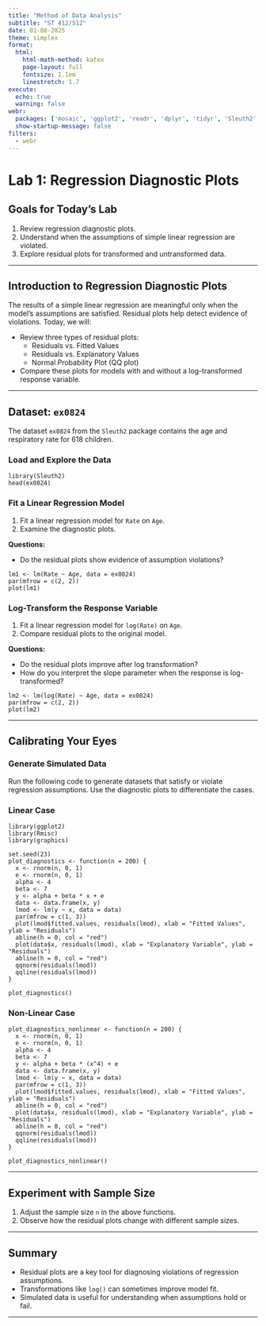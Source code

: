 ```yaml
---
title: "Method of Data Analysis"
subtitle: "ST 412/512"
date: 01-08-2025
theme: simplex
format: 
  html:
    html-math-method: katex
    page-layout: full
    fontsize: 1.1em
    linestretch: 1.7
execute: 
  echo: true
  warning: false
webr:
  packages: ['mosaic', 'ggplot2', 'readr', 'dplyr', 'tidyr', 'Sleuth2', 'Rmisc', 'graphics']
  show-startup-message: false
filters:
  - webr
---
```


# Lab 1: Regression Diagnostic Plots


## Goals for Today’s Lab

1. Review regression diagnostic plots.
2. Understand when the assumptions of simple linear regression are violated.
3. Explore residual plots for transformed and untransformed data.

---

## Introduction to Regression Diagnostic Plots

The results of a simple linear regression are meaningful only when the model's assumptions are satisfied. Residual plots help detect evidence of violations. Today, we will:

- Review three types of residual plots:
  - Residuals vs. Fitted Values
  - Residuals vs. Explanatory Values
  - Normal Probability Plot (QQ plot)
- Compare these plots for models with and without a log-transformed response variable.

---

## Dataset: `ex0824`

The dataset `ex0824` from the `Sleuth2` package contains the age and respiratory rate for 618 children.

### Load and Explore the Data

```webr-r
library(Sleuth2)
head(ex0824)
```

### Fit a Linear Regression Model

1. Fit a linear regression model for `Rate` on `Age`.
2. Examine the diagnostic plots.

**Questions:**

- Do the residual plots show evidence of assumption violations?

```webr-r
lm1 <- lm(Rate ~ Age, data = ex0824)
par(mfrow = c(2, 2))
plot(lm1)
```

### Log-Transform the Response Variable

1. Fit a linear regression model for `log(Rate)` on `Age`.
2. Compare residual plots to the original model.

**Questions:**

- Do the residual plots improve after log transformation?
- How do you interpret the slope parameter when the response is log-transformed?

```webr-r
lm2 <- lm(log(Rate) ~ Age, data = ex0824)
par(mfrow = c(2, 2))
plot(lm2)
```

---

## Calibrating Your Eyes

### Generate Simulated Data

Run the following code to generate datasets that satisfy or violate regression assumptions. Use the diagnostic plots to differentiate the cases.

### Linear Case

```webr-r
library(ggplot2)
library(Rmisc)
library(graphics)

set.seed(23)
plot_diagnostics <- function(n = 200) {
  x <- rnorm(n, 0, 1)
  e <- rnorm(n, 0, 1)
  alpha <- 4
  beta <- 7
  y <- alpha + beta * x + e
  data <- data.frame(x, y)
  lmod <- lm(y ~ x, data = data)
  par(mfrow = c(1, 3))
  plot(lmod$fitted.values, residuals(lmod), xlab = "Fitted Values", ylab = "Residuals")
  abline(h = 0, col = "red")
  plot(data$x, residuals(lmod), xlab = "Explanatory Variable", ylab = "Residuals")
  abline(h = 0, col = "red")
  qqnorm(residuals(lmod))
  qqline(residuals(lmod))
}

plot_diagnostics()
```

### Non-Linear Case

```webr-r
plot_diagnostics_nonlinear <- function(n = 200) {
  x <- rnorm(n, 0, 1)
  e <- rnorm(n, 0, 1)
  alpha <- 4
  beta <- 7
  y <- alpha + beta * (x^4) + e
  data <- data.frame(x, y)
  lmod <- lm(y ~ x, data = data)
  par(mfrow = c(1, 3))
  plot(lmod$fitted.values, residuals(lmod), xlab = "Fitted Values", ylab = "Residuals")
  abline(h = 0, col = "red")
  plot(data$x, residuals(lmod), xlab = "Explanatory Variable", ylab = "Residuals")
  abline(h = 0, col = "red")
  qqnorm(residuals(lmod))
  qqline(residuals(lmod))
}

plot_diagnostics_nonlinear()
```

---

## Experiment with Sample Size

1. Adjust the sample size `n` in the above functions.
2. Observe how the residual plots change with different sample sizes.

---

## Summary

- Residual plots are a key tool for diagnosing violations of regression assumptions.
- Transformations like `log()` can sometimes improve model fit.
- Simulated data is useful for understanding when assumptions hold or fail.

---
